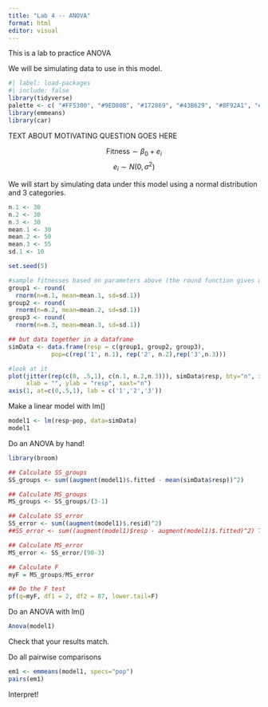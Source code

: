 ```yaml
---
title: "Lab 4 -- ANOVA"
format: html
editor: visual
---
```


This is a lab to practice ANOVA

We will be simulating data to use in this model.

```r
#| label: load-packages
#| include: false
library(tidyverse)
palette <- c( "#FF5300", "#9ED80B", "#172869", "#43B629", "#8F92A1", "#1BB6AF")
library(emmeans)
library(car)
```

TEXT ABOUT MOTIVATING QUESTION GOES HERE

$$ \text{Fitness} \sim \beta_0 + e_i$$ $$e_i \sim N(0, \sigma^2)$$

We will start by simulating data under this model using a normal distribution and 3 categories. 

```r

n.1 <- 30
n.2 <- 30
n.3 <- 30
mean.1 <- 30
mean.2 <- 50
mean.3 <- 55
sd.1 <- 10

set.seed(5)

#sample fitnesses based on parameters above (the round function gives us integers)
group1 <- round(
  rnorm(n=n.1, mean=mean.1, sd=sd.1))
group2 <- round(
  rnorm(n=n.2, mean=mean.2, sd=sd.1))
group3 <- round(
  rnorm(n=n.3, mean=mean.3, sd=sd.1))

## but data together in a dataframe
simData <- data.frame(resp = c(group1, group2, group3), 
		    pop=c(rep('1', n.1), rep('2', n.2),rep('3',n.3)))

#look at it
plot(jitter(rep(c(0, .5,1), c(n.1, n.2,n.3))), simData$resp, bty="n", xlim=c(-.5,1.5),
     xlab = "", ylab = "resp", xaxt="n")
axis(1, at=c(0,.5,1), lab = c('1','2','3'))

```

Make a linear model with lm()

```r
model1 <- lm(resp~pop, data=simData)
model1


```

Do an ANOVA by hand!

```r
library(broom)

## Calculate SS_groups
SS_groups <- sum((augment(model1)$.fitted - mean(simData$resp))^2)

## Calculate MS_groups
MS_groups <- SS_groups/(3-1)

## Calculate SS_error
SS_error <- sum((augment(model1)$.resid)^2)
##SS_error <- sum((augment(model1)$resp - augment(model1)$.fitted)^2) THIS ALSO WORKS

## Calculate MS_error
MS_error <- SS_error/(90-3)

## Calculate F
myF = MS_groups/MS_error

## Do the F test
pf(q=myF, df1 = 2, df2 = 87, lower.tail=F)

```


Do an ANOVA with lm()

```r
Anova(model1)
```

Check that your results match.

Do all pairwise comparisons

```r
em1 <- emmeans(model1, specs="pop")
pairs(em1)

```

Interpret!